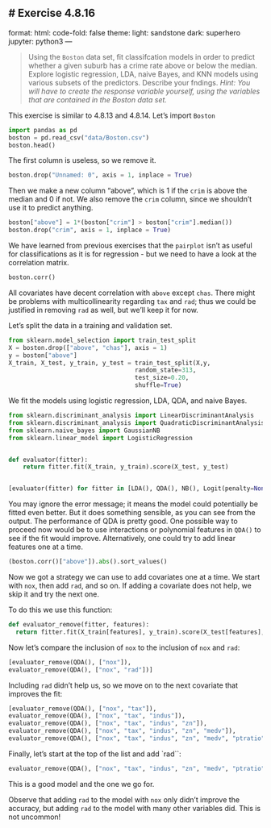 # Exercise 4.8.16 {.unnumbered}
---
format:
  html:
    code-fold: false
    theme:
      light: sandstone
      dark: superhero
jupyter: python3
---


> Using the `Boston` data set, fit classifcation models in order to predict whether a given suburb has a crime rate above or below the median. Explore logistic regression, LDA, naive Bayes, and KNN models using various subsets of the predictors. Describe your fndings. *Hint: You will have to create the response variable yourself, using the variables that are contained in the Boston data set.*

This exercise is similar to 4.8.13 and 4.8.14. Let's import `Boston`

```python
import pandas as pd
boston = pd.read_csv("data/Boston.csv")
boston.head()
```

The first column is useless, so we remove it.

```python
boston.drop("Unnamed: 0", axis = 1, inplace = True)
```

Then we make a new column "above", which is $1$ if the `crim` is above the median and $0$ if not. We also remove the `crim` column, since we shouldn't use it to predict anything.

```python
boston["above"] = 1*(boston["crim"] > boston["crim"].median())
boston.drop("crim", axis = 1, inplace = True)
```

We have learned from previous exercises that the `pairplot` isn't as useful for classifications as it is for regression - but we need to have a look at the correlation matrix.

```python
boston.corr()
```

All covariates have decent correlation with `above` except `chas`. There might be problems with multicollinearity regarding `tax` and `rad`; thus we could be justified in removing `rad` as well, but we'll keep it for now. 

Let's split the data in a training and validation set.

```python
from sklearn.model_selection import train_test_split
X = boston.drop(["above", "chas"], axis = 1)
y = boston["above"]
X_train, X_test, y_train, y_test = train_test_split(X,y, 
                                   random_state=313,  
                                   test_size=0.20,  
                                   shuffle=True) 

```

We fit the models using logistic regression, LDA, QDA, and naive Bayes.

```python
from sklearn.discriminant_analysis import LinearDiscriminantAnalysis
from sklearn.discriminant_analysis import QuadraticDiscriminantAnalysis
from sklearn.naive_bayes import GaussianNB
from sklearn.linear_model import LogisticRegression


def evaluator(fitter):
    return fitter.fit(X_train, y_train).score(X_test, y_test)


[evaluator(fitter) for fitter in [LDA(), QDA(), NB(), Logit(penalty=None)]]
```

You may ignore the error message; it means the model could potentially be fitted even better. But it does something sensible, as you can see from the output. The performance of QDA is pretty good. One possible way to proceed now would be to use interactions or polynomial features in `QDA()` to see if the fit would improve. Alternatively, one could try to add linear features one at a time. 

```python
(boston.corr()["above"]).abs().sort_values()
```
Now we got a strategy we can use to add covariates one at a time. We start with `nox`, then add `rad`, and so on. If adding a covariate does not help, we skip it and try the next one.

To do this we use this function:
```python
def evaluator_remove(fitter, features):
  return fitter.fit(X_train[features], y_train).score(X_test[features], y_test)
```

Now let's compare the inclusion of `nox` to the inclusion of `nox` and `rad`:
```python
[evaluator_remove(QDA(), ["nox"]),
evaluator_remove(QDA(), ["nox", "rad"])]
```

Including `rad` didn't help us, so we move on to the next covariate that improves the fit:


```python
[evaluator_remove(QDA(), ["nox", "tax"]), 
evaluator_remove(QDA(), ["nox", "tax", "indus"]), 
evaluator_remove(QDA(), ["nox", "tax", "indus", "zn"]), 
evaluator_remove(QDA(), ["nox", "tax", "indus", "zn", "medv"]),
evaluator_remove(QDA(), ["nox", "tax", "indus", "zn", "medv", "ptratio"])]
```

Finally, let's start at the top of the list and add `rad``:
```python
evaluator_remove(QDA(), ["nox", "tax", "indus", "zn", "medv", "ptratio", "rad"])
```
This is a good model and the one we go for. 

Observe that adding `rad` to the model with `nox` only didn't improve the accuracy, but adding `rad` to the model with many other variables did. This is not uncommon!